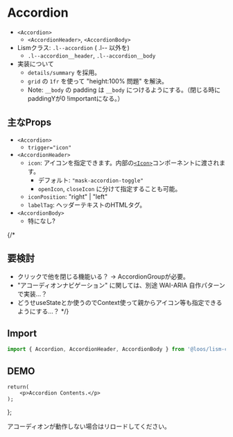 
# Accordion

- `<Accordion>`
	- `<AccordionHeader>`, `<AccordionBody>`
- Lismクラス: `.l--accordion` ( .l-- 以外を)
	- `.l--accordion__header`, `.l--accordion__body`
- 実装について
	- `details/summary` を採用。
	- `grid` の `1fr` を使って "height:100% 問題" を解決。
	- Note: `__body` の padding は `__body` につけるようにする。（閉じる時にpaddingYが0 !importantになる。）


## 主なProps
- `<Accordion>`
	- `trigger="icon"`
- `<AccordionHeader>`
	- `icon`: アイコンを指定できます。内部の[`<Icon>`](/docs/components/Icon)コンポーネントに渡されます。
		- デフォルト: `"mask-accordion-toggle"`
		- `openIcon`, `closeIcon` に分けて指定することも可能。
	- `iconPosition`: "right" | "left"
	- `labelTag`: ヘッダーテキストのHTMLタグ。
- `<AccordionBody>`
	- 特になし?

{/* 
## 要検討
- クリックで他を閉じる機能いる？ → AccordionGroupが必要。
- "アコーディオンナビゲーション" に関しては、別途 WAI-ARIA 自作パターンで実装...？
- どうせuseStateとか使うのでContext使って親からアイコン等も指定できるようにする...？ */}


## Import

```js
import { Accordion, AccordionHeader, AccordionBody } from '@loos/lism-core';
```

## DEMO

	return(
		<p>Accordion Contents.</p>
	);
};

<Alert>
アコーディオンが動作しない場合はリロードしてください。
</Alert>

<Script src='/js/acc.js' type="module"/>


<Demo>
	<Demo.Title>Accordionの例</Demo.Title>
	<Demo.Preview resize p={20}>
		<Accordion>
			<AccordionHeader>
				<AccordionLabel>Accordionヘッダー</AccordionLabel>
				<AccordionIcon />
			</AccordionHeader>
			<AccordionBody>
				<DammyText length="l" />
			</AccordionBody>
		</Accordion>
	</Demo.Preview>
	<Demo.Code>
```jsx
<Accordion>
	<AccordionHeader>
		<AccordionLabel>Accordionヘッダー</AccordionLabel>
		<AccordionIcon />
	</AccordionHeader>
	<AccordionBody>
		...
	</AccordionBody>
</Accordion>
```
	</Demo.Code>
</Demo>


`<AccordionHeader>`については、`label`, `icon` を 指定してもうシンプルに書くこともできます。

<Demo>
	<Demo.Title>シンプルな記述例</Demo.Title>
	<Demo.Preview resize p={20}>
		<Accordion>
			<AccordionHeader label="Accordionヘッダー" />
			<AccordionBody>
				<DammyText length="l" />
			</AccordionBody>
		</Accordion>
	</Demo.Preview>
	<Demo.Code>
		```jsx
		<Accordion>
			<AccordionHeader label="Accordionヘッダー" />
			<AccordionBody>
				...
			</AccordionBody>
		</Accordion>
		```
	</Demo.Code>
</Demo>


<Demo>
	<Demo.Title>アイコンを変えてみる `caret-down-fill`</Demo.Title>
	<Demo.Preview resize p={20}>
		<Accordion>
			<AccordionHeader label="Accordionヘッダー" icon='caret-down-fill' />
			<AccordionBody>
				<DammyText length="l" />
			</AccordionBody>
		</Accordion>
	</Demo.Preview>
	<Demo.Code>
```jsx
<Accordion>
	<AccordionHeader>
		<AccordionLabel>Accordionヘッダー</AccordionLabel>
		<AccordionIcon icon='caret-down-fill'/>
	</AccordionHeader>
	<AccordionBody>
		...
	</AccordionBody>
</Accordion>

or

<Accordion>
	<AccordionHeader label="Accordionヘッダー" icon='caret-down-fill' />
	<AccordionBody>
		...
	</AccordionBody>
</Accordion>
```
	</Demo.Code>
</Demo>

<Demo>
	<Demo.Title>アイコンを左側に表示</Demo.Title>
	<Demo.Preview resize p={20}>
		<Accordion>
			<AccordionHeader>
				<AccordionIcon />
				<AccordionLabel>Accordionヘッダー</AccordionLabel>
			</AccordionHeader>
			<AccordionBody>
				<DammyText length="l" />
			</AccordionBody>
		</Accordion>
	</Demo.Preview>
	<Demo.Code>
	```jsx {3}
	<Accordion>
		<AccordionHeader>
			<AccordionIcon />
			<AccordionLabel>Accordionヘッダー</AccordionLabel>
		</AccordionHeader>
		<AccordionBody>
			<DammyText length="l" />
		</AccordionBody>
	</Accordion>
	```
	</Demo.Code>
</Demo>


<Demo>
	<Demo.Title>単体での装飾例</Demo.Title>
	<Demo.Preview resize p={30}>
		<Accordion shadow='2' radius='2'>
			<AccordionHeader label="Accordionヘッダー1" p='box' bgc="main" c="white" bdrs={{es: '0', ee: '0'}}/>
			<AccordionBody p='box' bgc="main:20%">
				<DammyText length="l" />
			</AccordionBody>
		</Accordion>
		<hr />
		<Accordion bd bdc="b200">
			<AccordionHeader label="Accordionヘッダー2" p='box' bgc="base" />
			<AccordionBody p='box' bgc="base" bd="top" bdc="b200">
				<DammyText length="l" />
			</AccordionBody>
		</Accordion>
	</Demo.Preview>
	<Demo.Code>
		```jsx
		<Accordion shadow='2' radius='2'>
			<AccordionHeader label="Accordionヘッダー1" p='box' bgc="main" c="white" bdrs={{es: '0', ee: '0'}}/>
			<AccordionBody p='box' bgc="main:20%">
				...
			</AccordionBody>
		</Accordion>
		<hr />
		<Accordion bd bdc="b200">
			<AccordionHeader label="Accordionヘッダー2" p='box' bgc="base" />
			<AccordionBody p='box' bgc="base" bd="top" bdc="b200">
				...
			</AccordionBody>
		</Accordion>
		```
	</Demo.Code>
</Demo>


### AccordionGroup

アコーディオン専用のラッパーコンポーネントです。

AccordionGroupの内部は`Stack`なので、`hasDivider`を指定できます。

{/* `hasDivider` を指定すると、アコーディオン間に線が表示されます。 */}

<Demo>
	<Demo.Title>AccordionGroup</Demo.Title>
	<Demo.Preview resize p={30}>
		<AccordionGroup hasDivider>
			<Accordion>
				<AccordionHeader label="Accordionヘッダー1" />
				<AccordionBody>
					<DammyText length="l" />
				</AccordionBody>
			</Accordion>
			<Accordion>
				<AccordionHeader label="Accordionヘッダー2" />
				<AccordionBody>
					<DammyText length="l" />
				</AccordionBody>
			</Accordion>
			<Accordion>
				<AccordionHeader label="Accordionヘッダー3" />
				<AccordionBody>
					<DammyText length="l" />
				</AccordionBody>
			</Accordion>
		</AccordionGroup>
	</Demo.Preview>
	<Demo.Code>
		```jsx
		<AccordionGroup hasDivider>
			<Accordion>
				<AccordionHeader label="Accordionヘッダー1" />
				<AccordionBody>
					...
				</AccordionBody>
			</Accordion>
			<Accordion>
				<AccordionHeader label="Accordionヘッダー2" />
				<AccordionBody>
					...
				</AccordionBody>
			</Accordion>
			<Accordion>
				<AccordionHeader label="Accordionヘッダー3" />
				<AccordionBody>
					...
				</AccordionBody>
			</Accordion>
		</AccordionGroup>
		```
	</Demo.Code>
</Demo>

`allowMultiple`を`false`に指定すると、複数のアコーディオンを同時に開くことを禁止します。

<Demo>
	<Demo.Title>AccordionGroup</Demo.Title>
	<Demo.Preview resize p={30}>
		<AccordionGroup hasDivider allowMultiple={false}>
			<Accordion>
				<AccordionHeader label="Accordionヘッダー1" />
				<AccordionBody>
					<DammyText length="l" />
				</AccordionBody>
			</Accordion>
			<Accordion>
				<AccordionHeader label="Accordionヘッダー2" />
				<AccordionBody>
					<DammyText length="l" />
				</AccordionBody>
			</Accordion>
			<Accordion>
				<AccordionHeader label="Accordionヘッダー3" />
				<AccordionBody>
					<DammyText length="l" />
				</AccordionBody>
			</Accordion>
		</AccordionGroup>
	</Demo.Preview>
	<Demo.Code>
```jsx
<AccordionGroup hasDivider allowMultiple={false}>
	...
</AccordionGroup>
```
	</Demo.Code>
</Demo>


`AccordionGroup`に`duration`を指定すると、その子要素である`<Accordion>`全てに同じdurationが適用されます。

<Demo>
	<Demo.Title>AccordionGroup</Demo.Title>
	<Demo.Preview p={30}>
		<AccordionGroup hasDivider bd radius='3' duration='.5s'>
			<Accordion>
				<AccordionHeader label="Accordionヘッダー1" />
				<AccordionBody>
					<DammyText length="l" />
				</AccordionBody>
			</Accordion>
			<Accordion>
				<AccordionHeader label="Accordionヘッダー2" />
				<AccordionBody>
					<DammyText length="l" />
				</AccordionBody>
			</Accordion>
			<Accordion>
				<AccordionHeader label="Accordionヘッダー3" />
				<AccordionBody>
					<DammyText length="l" />
				</AccordionBody>
			</Accordion>
		</AccordionGroup>
	</Demo.Preview>
	<Demo.Code>
```jsx
<AccordionGroup hasDivider bd radius='3' duration='.5s'>
	...
</AccordionGroup>
```
	</Demo.Code>
</Demo>

`AccordionGroup`は`Stack`で構成されているため、`gap`でアコーディオン間の余白を調整できます。

<Demo>
	<Demo.Title>AccordionGroup</Demo.Title>
	<Demo.Preview p={30}>
		<AccordionGroup gap={20}>
			<Accordion hasDivider bdc='b200' bgc='pale' shadow='1' radius='3'>
				<AccordionHeader label="Accordionヘッダー1" p='box'/>
				<AccordionBody p='box'>
					<DammyText length="l" />
				</AccordionBody>
			</Accordion>
			<Accordion hasDivider bdc='b200' bgc='pale' shadow='1' radius='3'>
				<AccordionHeader label="Accordionヘッダー2" p='box'/>
				<AccordionBody p='box'>
					<DammyText length="l" />
				</AccordionBody>
			</Accordion>
			<Accordion hasDivider bdc='b200' bgc='pale' shadow='1' radius='3'>
				<AccordionHeader label="Accordionヘッダー3" p='box'/>
				<AccordionBody  p='box'>
					<DammyText length="l" />
				</AccordionBody>
			</Accordion>
		</AccordionGroup>
	</Demo.Preview>
	<Demo.Code>
```jsx
<AccordionGroup gap={20}>
	<Accordion hasDivider bdc='b200' bgc='pale' shadow='1' radius='3'>
		<AccordionHeader label="Accordionヘッダー1" p='box'/>
		<AccordionBody p='box'>
			...
		</AccordionBody>
	</Accordion>
	<Accordion hasDivider bdc='b200' bgc='pale' shadow='1' radius='3'>
		<AccordionHeader label="Accordionヘッダー2" p='box'/>
		<AccordionBody p='box'>
			...
		</AccordionBody>
	</Accordion>
	<Accordion hasDivider bdc='b200' bgc='pale' shadow='1' radius='3'>
		<AccordionHeader label="Accordionヘッダー3" p='box'/>
		<AccordionBody  p='box'>
			...
		</AccordionBody>
	</Accordion>
	...
</AccordionGroup>
```
	</Demo.Code>
</Demo>


### アイコンを変更する方法

`<AccordionHeader>` または `<AccordionIcon>` の`icon`と`iconProps`にアイコン用のコンポーネントとpropsを指定できます。

<Demo>
	<Demo.Title>アイコンを変えてみる</Demo.Title>
	<Demo.Preview resize p={20}>
		<Accordion>
			<AccordionHeader label='アコーディオン' icon={CaretDown} iconProps={{weight:'fill'}} />
			<AccordionBody>
				<DammyText length="l" />
			</AccordionBody>
		</Accordion>
	</Demo.Preview>
	<Demo.Code>
```jsx {6, 16}
import { CaretDown } from "@phosphor-icons/react";

<Accordion>
	<AccordionHeader>
		<AccordionLabel>アコーディオン</AccordionLabel>
		<AccordionIcon icon={CaretDown} iconProps={{weight:'fill'}} />
	</AccordionHeader>
	<AccordionBody>
		<p>...</p>
	</AccordionBody>
</Accordion>

or

<Accordion>
	<AccordionHeader label='アコーディオン' icon={CaretDown} iconProps={{weight:'fill'}} />
	<AccordionBody>
		<p>...</p>
	</AccordionBody>
</Accordion>
```
	</Demo.Code>
</Demo>


### 開閉時にアイコンを切り替える

`<AccordionIcon>`の子要素(`children`)に直接`<Icon>`を配置することもでき、アイコンを2つ配置して`data-to`属性を指定すると開くアイコンと閉じるアイコンを分けることが可能です。

<Demo>
	<Demo.Title>開閉時にアイコンを切り替える</Demo.Title>
	<Demo.Preview resize p={20}>
		<Stack gap={10}>
			<Accordion>
				<AccordionHeader>
					<AccordionLabel>プラス/マイナス</AccordionLabel>
					<AccordionIcon>
						<Icon as={Plus} weight="bold" data-to="open" />
						<Icon as={Minus} weight="bold" data-to="close" />
					</AccordionIcon>
				</AccordionHeader>
				<AccordionBody>
					<DammyText length="m" />
				</AccordionBody>
			</Accordion>
			<Accordion>
				<AccordionHeader>
					<AccordionLabel>キャレット/クローズ</AccordionLabel>
					<AccordionIcon>
						<Icon as={CaretDown} weight="bold" data-to="open" />
						<Icon as={X} weight="bold" data-to="close" />
					</AccordionIcon>
				</AccordionHeader>
				<AccordionBody>
					<DammyText length="m" />
				</AccordionBody>
			</Accordion>
		</Stack>
	</Demo.Preview>
	<Demo.Code>
```jsx
import { CaretDown, Minus, Plus, X } from "@phosphor-icons/react";

<Accordion>
	<AccordionHeader>
		<AccordionLabel>プラス/マイナス</AccordionLabel>
		<AccordionIcon>
			<Icon as={Plus} weight="bold" data-to="open" />
			<Icon as={Minus} weight="bold" data-to="close" />
		</AccordionIcon>
	</AccordionHeader>
	<AccordionBody>
		<DammyText length="m" />
	</AccordionBody>
</Accordion>


<Accordion>
	<AccordionHeader>
		<AccordionLabel>キャレット/クローズ</AccordionLabel>
		<AccordionIcon>
			<Icon as={CaretDown} weight="bold" data-to="open" />
			<Icon as={X} weight="bold" data-to="close" />
		</AccordionIcon>
	</AccordionHeader>
	<AccordionBody>
		<DammyText length="m" />
	</AccordionBody>
</Accordion>
```
	</Demo.Code>
</Demo>


## ヘッダーのHTMLタグをhタグにする

<Demo>
	<Demo.Title>Accordionの例</Demo.Title>
	<Demo.Preview resize p={20}>
		<Accordion>
			<AccordionHeader>
				<AccordionLabel tag="h3">アコーディオンヘッダー</AccordionLabel>
				<AccordionIcon/>
			</AccordionHeader>
			<AccordionBody>
				<AccDemoContent />
			</AccordionBody>
		</Accordion>
	</Demo.Preview>
	<Demo.Code>
```jsx {3}
<Accordion>
	<AccordionHeader>
		<AccordionLabel tag="h3">アコーディオンヘッダー</AccordionLabel>
		<AccordionIcon/>
	</AccordionHeader>
	<AccordionBody>...</AccordionBody>
</Accordion>
```
	</Demo.Code>
</Demo>


## ヘッダーに要素を追加する

{/* `<AccordionHeader>`には`before`, `after`を挿入することができ、`.l--accordion__label` の前後に要素を追加できます。 */}

`<AccordionHeader>` は flexで要素を並べているだけなので、例えばアイコンを2つ使用することなども可能です。

<Demo>
	<Demo.Title>アイコンをもう一つ使用する</Demo.Title>
	<Demo.Preview resize p={20}>
		<Accordion>
			<AccordionHeader>
				<Icon as={SealQuestion} size="2em" />
				<AccordionLabel>アコーディオンヘッダー</AccordionLabel>
				<AccordionIcon />
			</AccordionHeader>
			<AccordionBody>
				<DammyText length="m" />
			</AccordionBody>
		</Accordion>
	</Demo.Preview>
	<Demo.Code>
```jsx
<Accordion>
	<AccordionHeader>
		<Icon as={SealQuestion} size="2em" />
		<AccordionLabel>アコーディオンヘッダー</AccordionLabel>
		<AccordionIcon />
	</AccordionHeader>
	<AccordionBody>
		...
	</AccordionBody>
</Accordion>
```
	</Demo.Code>
</Demo>



## アコーディオントリガーをアイコンのみにする

`AccordionIcon` に `isTrigger` を指定すると、`data-role="trigger"`が出力されます。  
これにより、アコーディオンを展開するための`click`イベントがヘッダー全体ではなくアイコン部分に対して登録され、**アコーディオンヘッダー内のリンクをクリックできる**ようになります。


さらに、**アイコン部分も少し強調されて表示**されます。

<Demo>
	<Demo.Title>Accordionの例</Demo.Title>
	<Demo.Preview resize p={20}>
		<Accordion>
			<AccordionHeader>
				<AccordionLabel><a href="#acc">アコーディオンのタイトル</a></AccordionLabel>
				<AccordionIcon isTrigger/>
			</AccordionHeader>
			<AccordionBody>
				<AccDemoContent />
			</AccordionBody>
		</Accordion>
	</Demo.Preview>
	<Demo.Code>
```jsx {4}
<Accordion>
	<AccordionHeader>
		<AccordionLabel><a href="#acc">アコーディオンのタイトル</a></AccordionLabel>
		<AccordionIcon isTrigger/>
	</AccordionHeader>
	<AccordionBody>...</AccordionBody>
</Accordion>
```
	</Demo.Code>
</Demo>



<Note heading='Note:' preset='note'>
`<summary>`自体が`toggle`イベントを持つため、`<AccordionHeader>`内のリンク以外のエリアをクリックしてもアコーディオンは開閉します。  
これを防いでアイコンのみだけをクリッカブルにしたい場合は、以下のようにCSSを追加してください。

```css
.c--accordion__header:has([data-role='trigger']) {
	pointer-events: none;
}
```
</Note>
